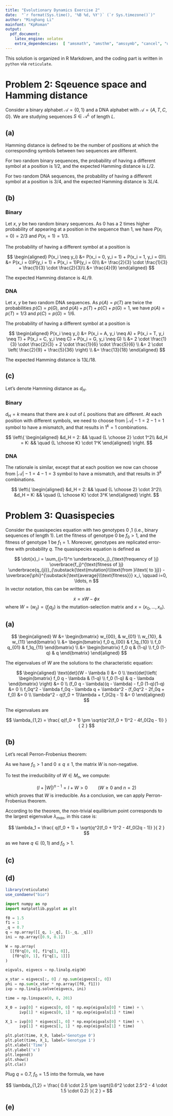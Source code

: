 ```yaml
---
title: "Evolutionary Dynamics Exercise 2"
date:  "`r format(Sys.time(), '%B %d, %Y')` (`r Sys.timezone()`)"
author: "Minghang Li"
mainfont: "KpRoman"
output:
  pdf_document:
    latex_engine: xelatex
    extra_dependencies:  [ "amsmath", "amsthm", "amssymb", "cancel", "unicode-math", "csquotes" ]
---
```


\newtheorem{theorem}{Theorem}[section]

This solution is organized in R Markdown, and the coding part is written in `python` via `reticulate`.

# Problem 2: Sqeuence space and Hamming distance

Consider a binary alphabet $\mathcal{A} = \{0, 1\}$ and a DNA alphabet with $\mathcal{A} = \{A, T, C, G\}$. We are studying sequences $S \in \mathcal{A}^{L}$ of length $L$.

## (a)

\begin{displayquote}
 Assume sequences are random with a uniform distribution. What is the average Hamming distance between two random binary sequences? What is the expected Hamming distance for two random DNA sequences?
\end{displayquote}

Hamming distance is defined to be the number of positions at which the corresponding symbols between two sequences are different.

For two random binary sequences, the probability of having a different symbol at a position is $1/2$, and the expected Hamming distance is $L/2$.

For two random DNA sequences, the probability of having a different symbol at a position is $3/4$, and the expected Hamming distance is $3L/4$.

## (b)

\begin{displayquote}
Instead of a uniform distribution over the alphabet, we assume $0$ has a $2$ times higher probability  of appearing at a position in the sequence than $1$. Furthermore, the probabilities $p(A) = p(T)$ are twice the probabilities $p(C) = p(G)$. What is now the average Hamming distance between two random binary sequences? And the expected average Hamming distance for two random DNA sequences?
\end{displayquote}

### Binary

Let $x$, $y$ be two random binary sequences. As $0$ has a $2$ times higher probability of appearing at a position in the sequence than $1$, we have $P(x_i = 0) = 2/3$ and $P(x_i = 1) = 1/3$.

The probability of having a different symbol at a position is

$$
\begin{aligned}
P(x_i \neq y_i) &= P(x_i = 0, y_i = 1) + P(x_i = 1, y_i = 0)\\
&= P(x_i = 0)P(y_i = 1) + P(x_i = 1)P(y_i = 0)\\
&= \frac{2}{3} \cdot \frac{1}{3} + \frac{1}{3} \cdot \frac{2}{3}\\
&= \frac{4}{9}
\end{aligned}
$$

The expected Hamming distance is $4L/9$.

### DNA

Let $x$, $y$ be two random DNA sequences. As $p(A) = p(T)$ are twice the probabilities $p(C) = p(G)$, and $p(A) + p(T) + p(C) + p(G) = 1$, we have $p(A) = p(T) = 1/3$ and $p(C) = p(G) = 1/6$.

The probability of having a different symbol at a position is

$$
\begin{aligned}
P(x_i \neq y_i) &= P(x_i = A, y_i \neq A) + P(x_i = T, y_i \neq T) + P(x_i = C, y_i \neq C) + P(x_i = G, y_i \neq G) \\
&= 2 \cdot \frac{1}{3} \cdot \frac{2}{3} + 2 \cdot \frac{1}{6} \cdot \frac{5}{6} \\
&= 2 \cdot \left( \frac{2}{9} + \frac{5}{36} \right) \\
&= \frac{13}{18}
\end{aligned}
$$

The expected Hamming distance is $13L/18$.

## (c)

\begin{displayquote}
Given a binary sequence of length $L$, how many sequences exist at a Hamming distance 2 from it? How many at distance $K$ with $K \leq L$? Repeat the calculation for DNA sequences.
\end{displayquote}

Let's denote Hamming distance as $d_H$.

### Binary

$d_H = k$ means that there are $k$ out of $L$ positions that are different. At each position with different symbols, we need to choose from $|\mathcal{A}| -1 = 2-1 = 1$ symbol to have a mismatch, and that results in $1^k = 1$ combinations.

$$
\left\{
\begin{aligned}
&d_H = 2: && \quad {L \choose 2} \cdot 1^2\\
&d_H = K: && \quad {L \choose K} \cdot 1^K
\end{aligned}
\right.
$$

### DNA

The rationale is similar, except that at each position we now can choose from $|\mathcal{A}| -1 = 4-1 = 3$ symbol to have a mismatch, and that results in $3^k$ combinations.

$$
\left\{
\begin{aligned}
&d_H = 2: && \quad {L \choose 2} \cdot 3^2\\
&d_H = K: && \quad {L \choose K} \cdot 3^K
\end{aligned}
\right.
$$
\pagebreak

# Problem 3: Quasispecies

Consider the quasispecies equation with two genotypes $0$ ,$1$ (i.e., binary sequences of length 1). Let the fitness of genotype $0$ be $f_0 > 1$, and the fitness of genotype $1$ be $f_1 = 1$. Moreover, genotypes are replicated error-free with probability $q$. The quasispecies equation is defined as

$$
\dot{x}_i = \sum_{j=1}^n \underbrace{x_j}_{\text{frequency of }j}
\overbrace{f_j}^{\text{fitness of }j}
\underbrace{q_{ji}}_{\substack{\text{mutation}\\\text{from }i\text{ to }j}} -
\overbrace{\phi}^{\substack{\text{average}\\\text{fitness}}} x_i,
\qquad i=0, \ldots, n
$$
In vector notation, this can be written as

$$
\dot{x} =xW - \phi x
$$
where $W =(w_{ij})=(f_jq_{ji})$ is the mutation-selection matrix and $x = (x_0, \ldots ,x_n)$.

## (a)

\begin{displayquote}
Write down the mutation-selection matrix W and find its eigenvalues.
\end{displayquote}

$$
\begin{aligned}
W &= \begin{bmatrix}
  w_{00}, & w_{01} \\
  w_{10}, & w_{11}
\end{bmatrix} \\
&= \begin{bmatrix}
  f_0 q_{00} & f_1q_{10} \\
  f_0 q_{01} & f_1q_{11}
\end{bmatrix} \\
&= \begin{bmatrix}
  f_0 q & (1-q) \\
  f_0 (1-q) & q
\end{bmatrix}
\end{aligned}
$$

The eigenvalues of $W$ are the solutions to the characteristic equation:

$$
\begin{aligned}
\text{det}(W - \lambda I) &= 0 \\
\text{det}\left( \begin{bmatrix}
  f_0 q - \lambda & (1-q) \\
  f_0 (1-q) & q - \lambda
\end{bmatrix} \right) &= 0 \\
(f_0 q - \lambda)(q - \lambda) - f_0 (1-q)(1-q) &= 0 \\
f_0q^2 - \lambda f_0q - \lambda q + \lambda^2 - (f_0q^2 - 2f_0q + f_0) &= 0 \\
\lambda^2 - q(f_0 + 1)\lambda + f_0(2q - 1) &= 0
\end{aligned}
$$

The eigenvalues are

$$
\lambda_{1,2} = \frac{
  q(f_0 + 1) \pm \sqrt{q^2(f_0 + 1)^2 - 4f_0(2q - 1)}
}{
 2
}
$$

## (b)

\begin{displayquote}
What are the equilibrium points of the population? To which eigenvalue corresponds the non-trivial equilibrium point? \textit{Hint: Perron-Frobenius theorem.}
\end{displayquote}

Let's recall Perron-Frobenius theorem:

\begin{theorem}[Perron-Frobenius theorem]
Consider a \textbf{irreducible non-negative} $n \times n$ matrix $M$. Matrix $M$ has a positive eigenvalue $\lambda_{max}$, such that all other eigenvalues satisfy $|\lambda| < \lambda_{max}$. Furthermore, $\lambda_{max}$ is simple and the components of the associated eigenvector $w$ are all (strictly) positive, $w_i > 0 \forall i$.
\end{theorem}

As we have $f_0 > 1$ and $0 \leq q \leq 1$, the matrix $W$ is non-negative.

To test the irreducibility of $W \in M_n$, we compute:

$$
(I + |W|)^{n-1} = I + W > 0 \qquad (W \geq 0 \text{ and } n = 2)
$$
which proves that $W$ is irreducible. As a conclusion, we can apply Perron-Frobenius theorem.

According to the theorem, the non-trivial equilibrium point corresponds to the largest eigenvalue $\lambda_{max}$, in this case is:

$$
\lambda_1 = \frac{
  q(f_0 + 1) + \sqrt{q^2(f_0 + 1)^2 - 4f_0(2q - 1)}
}{
  2
}
$$

as we have $q \in (0, 1)$ and $f_0 > 1$.

## (c)

\begin{displayquote}
Examine the dynamics of the quasispecies equation and confirm the results obtained in **(b)**. Assume that $q = 0.7$ and $f_0 = 1.5$, with the initial condition $(0.9, 0.1)$. Modify your simulation to track the average fitness of the population over time. How does the average fitness evolve as the population approaches equilibrium?
\end{displayquote}


## (d)

\begin{displayquote}
What is the equilibrium point for $f_0 = f_1 = 1$?
\end{displayquote}

```r
library(reticulate)
use_condaenv("bio")
```

```python
import numpy as np
import matplotlib.pyplot as plt
```

```python
f0 = 1.5
f1 = 1
_q = 0.7
q = np.array([[_q, 1-_q], [1-_q, _q]])
ini = np.array([0.9, 0.1])

W = np.array(
  [[f0*q[0, 0], f1*q[1, 0]],
   [f0*q[0, 1], f1*q[1, 1]]]
)
```

```python
eigvals, eigvecs = np.linalg.eig(W)

x_star = eigvecs[:, 0] / np.sum(eigvecs[:, 0])
phi = np.sum(x_star * np.array([f0, f1]))
ivp = np.linalg.solve(eigvecs, ini)
```

```python
time = np.linspace(0, 8, 201)

X_0 = ivp[0] * eigvecs[0, 0] * np.exp(eigvals[0] * time) + \
      ivp[1] * eigvecs[0, 1] * np.exp(eigvals[1] * time)

X_1 = ivp[0] * eigvecs[1, 0] * np.exp(eigvals[0] * time) + \
      ivp[1] * eigvecs[1, 1] * np.exp(eigvals[1] * time)
```

```python
plt.plot(time, X_0, label='Genotype 0')
plt.plot(time, X_1, label='Genotype 1')
plt.xlabel('Time')
plt.ylabel('x')
plt.legend()
plt.show()
plt.cla()
```

Plug $q = 0.7$, $f_0 = 1.5$ into the formula, we have

$$
\lambda_{1,2} = \frac{
  0.6 \cdot 2.5 \pm \sqrt{0.6^2 \cdot 2.5^2 - 4 \cdot 1.5 \cdot 0.2}
}{
  2
} =
$$

## (e)

\begin{displayquote}
In the lecture you heard about a concept called the error threshold. Assume for this subtask a wildtype genotype with fitness $f_{wt} > 1$ and all other genotypes have fitness $f_m = 1$. For a large sequence length, you can assume, that once a sequence is mutated, back-mutations are negligibly unlikely. Can you derive a condition based on $q$ and $f_{wt}$ for this error threshold? What happens when the threshold is crossed?
\end{displayquote}
